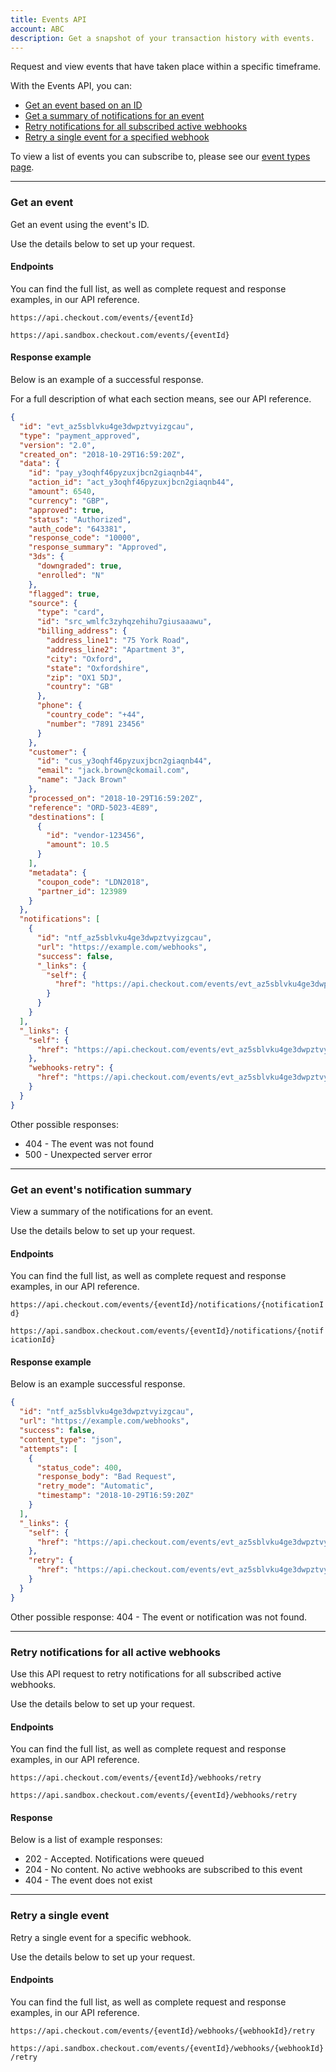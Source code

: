 ```yaml
---
title: Events API
account: ABC
description: Get a snapshot of your transaction history with events.
---
```


Request and view events that have taken place within a specific timeframe.

With the Events API, you can:

- [Get an event based on an ID](/reporting-and-insights/events-api#EventsAPI-getevent)
- [Get a summary of notifications for an event](/reporting-and-insights/events-api#EventsAPI-getnotificationsummary)
- [Retry notifications for all subscribed active webhooks](/reporting-and-insights/events-api#EventsAPI-retrynotifications)
- [Retry a single event for a specified webhook](/reporting-and-insights/events-api#EventsAPI-retrysingleevent)

To view a list of events you can subscribe to, please see our [event types page](/reporting-and-insights/events-api/event-types).

---

### Get an event

Get an event using the event's ID.

Use the details below to set up your request.

#### Endpoints

You can find the full list, as well as complete request and response examples, in our <ExternalLink href="https://api-reference.checkout.com" target="_blank">API reference</ExternalLink>.

<tabs>
<tab title="Live">
<LineCodeWrapper type="get">

`https://api.checkout.com/events/{eventId}`

</LineCodeWrapper>
</tab>
<tab title="Sandbox">
<LineCodeWrapper type="get">

`https://api.sandbox.checkout.com/events/{eventId}`

</LineCodeWrapper>
</tab>
</tabs>

#### Response example

Below is an example of a successful response.

<TipBox variant="info" >

For a full description of what each section means, see <ExternalLink href="https://api-reference.checkout.com/#operation/retrieveEvent" target="_blank">our API reference</ExternalLink>.

</TipBox>

```json
{
  "id": "evt_az5sblvku4ge3dwpztvyizgcau",
  "type": "payment_approved",
  "version": "2.0",
  "created_on": "2018-10-29T16:59:20Z",
  "data": {
    "id": "pay_y3oqhf46pyzuxjbcn2giaqnb44",
    "action_id": "act_y3oqhf46pyzuxjbcn2giaqnb44",
    "amount": 6540,
    "currency": "GBP",
    "approved": true,
    "status": "Authorized",
    "auth_code": "643381",
    "response_code": "10000",
    "response_summary": "Approved",
    "3ds": {
      "downgraded": true,
      "enrolled": "N"
    },
    "flagged": true,
    "source": {
      "type": "card",
      "id": "src_wmlfc3zyhqzehihu7giusaaawu",
      "billing_address": {
        "address_line1": "75 York Road",
        "address_line2": "Apartment 3",
        "city": "Oxford",
        "state": "Oxfordshire",
        "zip": "OX1 5DJ",
        "country": "GB"
      },
      "phone": {
        "country_code": "+44",
        "number": "7891 23456"
      }
    },
    "customer": {
      "id": "cus_y3oqhf46pyzuxjbcn2giaqnb44",
      "email": "jack.brown@ckomail.com",
      "name": "Jack Brown"
    },
    "processed_on": "2018-10-29T16:59:20Z",
    "reference": "ORD-5023-4E89",
    "destinations": [
      {
        "id": "vendor-123456",
        "amount": 10.5
      }
    ],
    "metadata": {
      "coupon_code": "LDN2018",
      "partner_id": 123989
    }
  },
  "notifications": [
    {
      "id": "ntf_az5sblvku4ge3dwpztvyizgcau",
      "url": "https://example.com/webhooks",
      "success": false,
      "_links": {
        "self": {
          "href": "https://api.checkout.com/events/evt_az5sblvku4ge3dwpztvyizgcau/notifications/ntf_az5sblvku4ge3dwpztvyizgcau"
        }
      }
    }
  ],
  "_links": {
    "self": {
      "href": "https://api.checkout.com/events/evt_az5sblvku4ge3dwpztvyizgcau"
    },
    "webhooks-retry": {
      "href": "https://api.checkout.com/events/evt_az5sblvku4ge3dwpztvyizgcau/webhooks/retry"
    }
  }
}
```

Other possible responses:

- 404 - The event was not found
- 500 - Unexpected server error

---

### Get an event's notification summary

View a summary of the notifications for an event.

Use the details below to set up your request.

#### Endpoints

You can find the full list, as well as complete request and response examples, in our <ExternalLink href="https://api-reference.checkout.com" target="_blank">API reference</ExternalLink>.

<tabs>
<tab title="Live">
<LineCodeWrapper type="get">

`https://api.checkout.com/events/{eventId}/notifications/{notificationId}`

</LineCodeWrapper>
</tab>
<tab title="Sandbox">
<LineCodeWrapper type="get">

`https://api.sandbox.checkout.com/events/{eventId}/notifications/{notificationId}`

</LineCodeWrapper>
</tab>
</tabs>

#### Response example

Below is an example successful response.

```json
{
  "id": "ntf_az5sblvku4ge3dwpztvyizgcau",
  "url": "https://example.com/webhooks",
  "success": false,
  "content_type": "json",
  "attempts": [
    {
      "status_code": 400,
      "response_body": "Bad Request",
      "retry_mode": "Automatic",
      "timestamp": "2018-10-29T16:59:20Z"
    }
  ],
  "_links": {
    "self": {
      "href": "https://api.checkout.com/events/evt_az5sblvku4ge3dwpztvyizgcau/notifications/ntf_az5sblvku4ge3dwpztvyizgcau"
    },
    "retry": {
      "href": "https://api.checkout.com/events/evt_az5sblvku4ge3dwpztvyizgcau/webhooks/wh_5nuzkt62ddxuho5rwsvt6pyesi/retry"
    }
  }
}
```

Other possible response: 404 - The event or notification was not found.

---

### Retry notifications for all active webhooks

Use this API request to retry notifications for all subscribed active webhooks.

Use the details below to set up your request.

#### Endpoints

You can find the full list, as well as complete request and response examples, in our <ExternalLink href="https://api-reference.checkout.com" target="_blank">API reference</ExternalLink>.

<tabs>
<tab title="Live">
<LineCodeWrapper type="post">

`https://api.checkout.com/events/{eventId}/webhooks/retry`

</LineCodeWrapper>
</tab>
<tab title="Sandbox">
<LineCodeWrapper type="post">

`https://api.sandbox.checkout.com/events/{eventId}/webhooks/retry`

</LineCodeWrapper>
</tab>
</tabs>

#### Response

Below is a list of example responses:

- 202 - Accepted. Notifications were queued
- 204 - No content. No active webhooks are subscribed to this event
- 404 - The event does not exist

---

### Retry a single event

Retry a single event for a specific webhook.

Use the details below to set up your request.

#### Endpoints

You can find the full list, as well as complete request and response examples, in our <ExternalLink href="https://api-reference.checkout.com" target="_blank">API reference</ExternalLink>.

<tabs>
<tab title="Live">
<LineCodeWrapper type="post">

`https://api.checkout.com/events/{eventId}/webhooks/{webhookId}/retry`

</LineCodeWrapper>
</tab>
<tab title="Sandbox">
<LineCodeWrapper type="post">

`https://api.sandbox.checkout.com/events/{eventId}/webhooks/{webhookId}/retry`

</LineCodeWrapper>
</tab>
</tabs>
